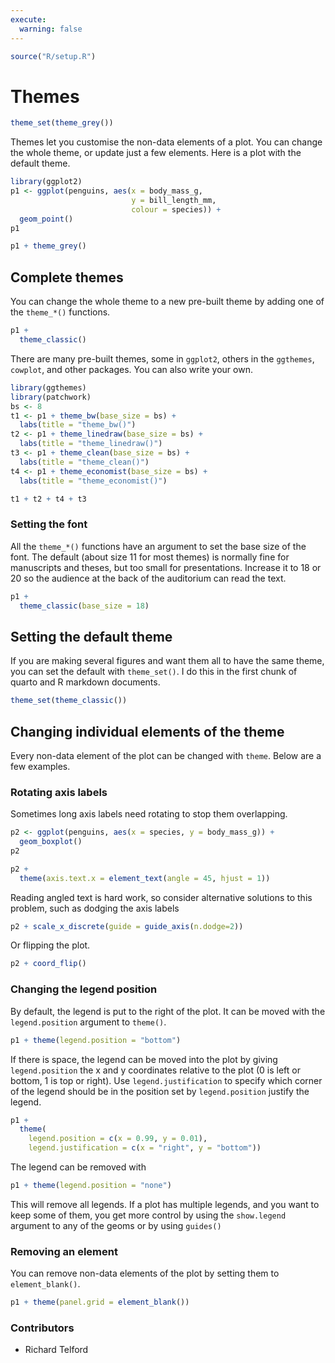 ```yaml
---
execute: 
  warning: false
---
```



``` r
source("R/setup.R")
```

# Themes {#sec-themes}

```r
theme_set(theme_grey())
```

Themes let you customise the non-data elements of a plot.
You can change the whole theme, or update just a few elements.
Here is a plot with the default theme.

```r
library(ggplot2)
p1 <- ggplot(penguins, aes(x = body_mass_g, 
                           y = bill_length_mm, 
                           colour = species)) +
  geom_point()
p1
```

```r
p1 + theme_grey()
```

## Complete themes

You can change the whole theme to a new pre-built theme by adding one of the `theme_*()` functions.

```r
p1 + 
  theme_classic()
```

There are many pre-built themes, some in `ggplot2`, others in the `ggthemes`, `cowplot`, and other packages. 
You can also write your own.

```r
library(ggthemes)
library(patchwork)
bs <- 8
t1 <- p1 + theme_bw(base_size = bs) +
  labs(title = "theme_bw()")
t2 <- p1 + theme_linedraw(base_size = bs) + 
  labs(title = "theme_linedraw()")
t3 <- p1 + theme_clean(base_size = bs) + 
  labs(title = "theme_clean()")
t4 <- p1 + theme_economist(base_size = bs) +
  labs(title = "theme_economist()")

t1 + t2 + t4 + t3 
```
### Setting the font

All the `theme_*()` functions have an argument to set the base size of the font.
The default (about size 11 for most themes) is normally fine for manuscripts and theses, but too small for presentations.
Increase it to 18 or 20 so the audience at the back of the auditorium can read the text.

```r
p1 + 
  theme_classic(base_size = 18)
```

## Setting the default theme

If you are making several figures and want them all to have the same theme, you can set the default with `theme_set()`.
I do this in the first chunk of quarto and R markdown documents.

```r
theme_set(theme_classic())
```

## Changing individual elements of the theme

Every non-data element of the plot can be changed with `theme`.
Below are a few examples.

### Rotating axis labels

Sometimes long axis labels need rotating to stop them overlapping.

```r
p2 <- ggplot(penguins, aes(x = species, y = body_mass_g)) + 
  geom_boxplot()
p2
```
```r
p2 + 
  theme(axis.text.x = element_text(angle = 45, hjust = 1))
```

Reading angled text is hard work, so consider alternative solutions to this problem, such as dodging the axis labels

```r
p2 + scale_x_discrete(guide = guide_axis(n.dodge=2))
```

Or flipping the plot.

```r
p2 + coord_flip()
```

### Changing the legend position

By default, the legend is put to the right of the plot.
It can be moved with the `legend.position` argument to `theme()`.

```r
p1 + theme(legend.position = "bottom")
```

If there is space, the legend can be moved into the plot by giving `legend.position` the x and y coordinates relative to the plot (0 is left or bottom, 1 is top or right).
Use `legend.justification` to specify which corner of the legend should be in the position set by `legend.position` justify the legend.

```r
p1 + 
  theme(
    legend.position = c(x = 0.99, y = 0.01),
    legend.justification = c(x = "right", y = "bottom"))
```

The legend can be removed with 

```r
p1 + theme(legend.position = "none")
```

This will remove all legends.
If a plot has multiple legends, and you want to keep some of them, you get more control by using the `show.legend` argument to any of the geoms or by using `guides()`

### Removing an element

You can remove non-data elements of the plot by setting them to `element_blank()`.

```r
p1 + theme(panel.grid = element_blank())
```

::: {.column-margin}
### Contributors {.unlisted .unnumbered}

-   Richard Telford
:::
